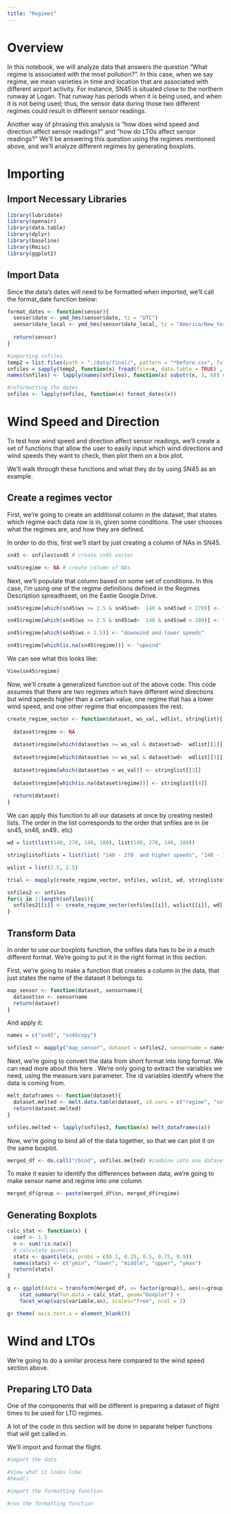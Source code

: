 ```yaml
---
title: "Regimes"
---
```


# Overview 

In this notebook, we will analyze data that answers the question "What regime is associated with the most pollution?". In this case, when we say regime, we mean varieties in time and location that are associated with different airport activity. For instance, SN45 is situated close to the northern runway at Logan. That runway has periods when it is being used, and when it is not being used; thus, the sensor data during those two different regimes could result in different sensor readings. 

Another way of phrasing this analysis is "how does wind speed and direction affect sensor readings?" and "how do LTOs affect sensor readings?" We'll be answering this question using the regimes mentioned above, and we'll analyze different regimes by generating boxplots.

# Importing 

## Import Necessary Libraries

```r
library(lubridate)
library(openair)
library(data.table)
library(dplyr)
library(baseline)
library(Rmisc)
library(ggplot2)
```

## Import Data 

Since the data's dates will need to be formatted when imported, we'll call the format_date function below:
```r
format_dates <- function(sensor){
  sensor$date <- ymd_hms(sensor$date, tz = "UTC")
  sensor$date_local <- ymd_hms(sensor$date_local, tz = "America/New_York")
  
  return(sensor)
}
```

```r
#importing snfiles 
temp2 = list.files(path = "./data/final/", pattern = "*before.csv", full.names = TRUE) #specify files we're looking for
snfiles = sapply(temp2, function(x) fread(file=x, data.table = TRUE) , simplify = FALSE,USE.NAMES = TRUE) #import them in
names(snfiles) <- lapply(names(snfiles), function(x) substr(x, 3, 6)) #change the names

#reformatting the dates 
snfiles <- lapply(snfiles, function(x) format_dates(x))

```

# Wind Speed and Direction

To test how wind speed and direction affect sensor readings, we'll create a set of functions that allow the user to easily input which wind directions and wind speeds they want to check, then plot them on a box plot. 

We'll walk through these functions and what they do by using SN45 as an example.

## Create a regimes vector 

First, we're going to create an additional column in the dataset, that states which regime each data row is in, given some conditions. The user chooses what the regimes are, and how they are defined. 

In order to do this, first we'll start by just creating a column of NAs in SN45. 

```r
sn45 <- snfiles$sn45 # create sn45 vector

sn45$regime <- NA # create column of NAs
```

Next, we'll populate that column based on some set of conditions. In this case, I'm using one of the regime definitions defined in the Regimes Description spreadhseet, on the Eastie Google Drive.

```r
sn45$regime[which(sn45$ws >= 2.5 & sn45$wd>  140 & sn45$wd < 270)] <- "140 - 270  and higher speeds"

sn45$regime[which(sn45$ws >= 2.5 & sn45$wd>  140 & sn45$wd < 180)] <- "140 - 180 downwind and higher speeds"

sn45$regime[which(sn45$ws < 2.5)] <- "downwind and lower speeds"

sn45$regime[which(is.na(sn45$regime))] <- "upwind"
```

We can see what this looks like: 

```r
View(sn45$regime)
```

Now, we'll create a generalized function out of the above code. This code assumes that there are two regimes which have different wind directions but wind speeds higher than a certain value, one regime that has a lower wind speed, and one other regime that encompasses the rest.  

```r
create_regime_vector <- function(dataset, ws_val, wdlist, stringlist){
  
  dataset$regime <- NA 
  
  dataset$regime[which(dataset$ws >= ws_val & dataset$wd>  wdlist[[1]] & dataset$wd < wdlist[[2]])] <- stringlist[[1]]
  
  dataset$regime[which(dataset$ws >= ws_val & dataset$wd>  wdlist[[3]] & dataset$wd < wdlist[[4]])] <- stringlist[[2]]
  
  dataset$regime[which(dataset$ws < ws_val)] <- stringlist[[3]]
  
  dataset$regime[which(is.na(dataset$regime))] <- stringlist[[4]]
  
  return(dataset)
}
```

We can apply this function to all our datasets at once by creating nested lists. The order in the list corresponds to the order that snfiles are in (ie sn45, sn46, sn49.. etc)

```r
wd = list(list(140, 270, 140, 180), list(140, 270, 140, 180))

stringlistoflists = list(list( "140 - 270  and higher speeds", "140 - 180 downwind and higher speeds", "downwind and lower speeds", "upwind"), list( "140 - 270  and higher speeds", "140 - 180 downwind and higher speeds", "downwind and lower speeds", "upwind")) 

wslist = list(2.5, 2.5)

trial <- mapply(create_regime_vector, snfiles, wslist, wd, stringlistoflists)

snfiles2 <- snfiles
for(i in 1:length(snfiles)){
  snfiles2[[i]] <- create_regime_vector(snfiles[[i]], wslist[[i]], wd[[i]], stringlistoflists[[i]])
}
```

## Transform Data

In order to use our boxplots function, the snfiles data has to be in a much different format. We're going to put it in the right format in this section.

First, we're going to make a function that creates a column in the data, that just states the name of the dataset it belongs to. 

```r
map_sensor <- function(dataset, sensorname){
  dataset$sn <- sensorname
  return(dataset)
}
```

And apply it:
```r
names = c("sn45", "sn45copy")

snfiles3 <- mapply("map_sensor", dataset = snfiles2, sensorname = names, SIMPLIFY = FALSE)
```

Next, we're going to convert the data from short format into long format. We can read more about this here [](). We're only going to extract the variables we need, using the measure.vars parameter. The id variables identify where the data is coming from.
```r
melt_dataframes <- function(dataset){
  dataset.melted <- melt.data.table(dataset, id.vars = c("regime", "sn"), measure.vars = c("no", "no2", "pm1") )
  return(dataset.melted)
}
```

```r
snfiles.melted <- lapply(snfiles3, function(x) melt_dataframes(x))
```

Now, we're going to bind all of the data together, so that we can plot it on the same boxplot.

```r
merged_df <- do.call("rbind", snfiles.melted) #combine into one dataset
```

To make it easier to identify the differences between data, we're going to make sensor name and regime into one column

```r
merged_df$group <- paste(merged_df$sn, merged_df$regime)
```

## Generating Boxplots 


```r
calc_stat <- function(x) {
  coef <- 1.5
  n <- sum(!is.na(x))
  # calculate quantiles
  stats <- quantile(x, probs = c(0.1, 0.25, 0.5, 0.75, 0.9))
  names(stats) <- c("ymin", "lower", "middle", "upper", "ymax")
  return(stats)
}

g <- ggplot(data = transform(merged_df, x= factor(group)), aes(x=group, y=value, fill=regime, group = group), position = position_dodge(width = 0.9)) + 
    stat_summary(fun.data = calc_stat, geom="boxplot") + 
    facet_wrap(vars(variable,sn), scales="free", ncol = 2)  

g+ theme( axis.text.x = element_blank())
```


# Wind and LTOs 


We're going to do a similar process here compared to the wind speed section above.

## Preparing LTO Data 
One of the components that will be different is preparing a dataset of flight times to be used for LTO regimes. 

A lot of the code in this section will be done in separate helper functions that will get called in.

We'll import and format the flight. 
```r
#import the data 

#View what it looks like 
#head()
```


```r
#import the formatting function 

#run the formatting function
```


